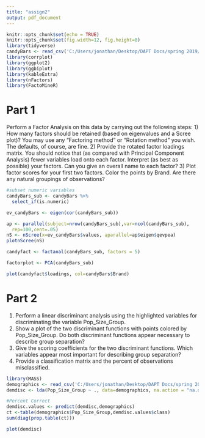 ```yaml
---
title: "assign2"
output: pdf_document
---
```


```r
knitr::opts_chunk$set(echo = TRUE)
knitr::opts_chunk$set(fig.width=12, fig.height=8) 
library(tidyverse)
candyBars <- read_csv('C:/Users/jonathan/Desktop/DAPT Docs/spring 2019/Statistics/stat_assignments_spring19_R/stat_assignment1_R/data/CandyBars.txt')
library(corrplot)
library(ggplot2)
library(ggbiplot)
library(kableExtra)
library(nFactors)
library(FactoMineR)
```

# Part 1

Perform a Factor Analysis on this data by carrying out the following steps:
1) How many factors should be retained (based on eigenvalues and a Scree plot)? You may use
any “Factoring method” or “Rotation method” you wish. The defaults, of course, are fine.
2) Provide the rotated factor loadings matrix. You should notice that (as compared with Principal
Component Analysis) fewer variables load onto each factor. Interpret (as best as possible) your
factors. Can you give an overall name to each factor?
3) Plot factor scores for your first two factors. Color the points by Brand. Are there any natural
groupings of observations?

```r
#subset numeric variables
candyBars_sub <- candyBars %>% 
  select_if(is.numeric)

ev_candyBars <- eigen(cor(candyBars_sub))

ap <- parallel(subject=nrow(candyBars_sub),var=ncol(candyBars_sub),
  rep=100,cent=.05)
nS <- nScree(x=ev_candyBars$values, aparallel=ap$eigen$qevpea)
plotnScree(nS)

candyfact <- factanal(candyBars_sub, factors = 5)

factorplot <- PCA(candyBars_sub)

plot(candyfact$loadings, col=candyBars$Brand)

```

# Part 2

1) Perform a linear discriminant analysis using the highlighted variables for discriminating the
variable Pop_Size_Group.
2) Show a plot of the two discriminant functions with points colored by Pop_Size_Group. Do
both discriminant functions appear necessary to describe group separation?
3) Give the scoring coefficients for the two discriminant functions. Which variables
appear most important for describing group separation?
4) Provide a classification matrix and the percent of observations misclassified. 

```r
library(MASS)
demographics <- read_csv('C:/Users/jonathan/Desktop/DAPT Docs/spring 2019/Statistics/stat_assignments_spring19_R/stat_assignment2_R/data/Demographics.txt')
demdisc <- lda(Pop_Size_Group ~ ., data=demographics, na.action = "na.omit")

#Percent Correct
demdisc.values <- predict(demdisc,demographics)
ct <-table(demographics$Pop_Size_Group,demdisc.values$class)
sum(diag(prop.table(ct)))

plot(demdisc)

```